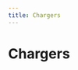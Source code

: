 ```yaml
---
title: Chargers
---
```



# Chargers

<div className="device-grid">
  <DeviceCard
    brand=""
    description="Demowallbox"
    thumbnail="/img/devices/charger/demo-charger.jpg"
    capabilities={["sponsorfree"]}
    requirements={[]}
    href="/docs/devices-next/chargers/demo-charger"
  />
  <DeviceCard
    brand=""
    description="EEBUS kompatibel"
    thumbnail="/img/devices/charger/eebus-compatible.jpg"
    capabilities={["mA", "sponsorfree"]}
    requirements={[]}
    href="/docs/devices-next/chargers/eebus-compatible"
  />
  <DeviceCard
    brand=""
    description="EVSE DIN"
    thumbnail="/img/devices/charger/evse-din.jpg"
    capabilities={["sponsorfree"]}
    requirements={[]}
    href="/docs/devices-next/chargers/evse-din"
  />
  <DeviceCard
    brand=""
    description="EVSE-WiFi"
    thumbnail="/img/devices/charger/evse-wifi.jpg"
    capabilities={["sponsorfree"]}
    requirements={[]}
    href="/docs/devices-next/chargers/evse-wifi"
  />
  <DeviceCard
    brand=""
    description="OCPP 1.6J kompatibel (Smart Charging)"
    thumbnail="/img/devices/charger/ocpp-16j-compatible-smart-charging.jpg"
    capabilities={["mA", "rfid", "1p3p"]}
    requirements={[]}
    href="/docs/devices-next/chargers/ocpp-16j-compatible-smart-charging"
  />
  <DeviceCard
    brand=""
    description="smartWB"
    thumbnail="/img/devices/charger/smartwb.jpg"
    capabilities={["sponsorfree"]}
    requirements={[]}
    href="/docs/devices-next/chargers/smartwb"
  />
  <DeviceCard
    brand=""
    description="Tessie"
    thumbnail="/img/devices/charger/tessie.jpg"
    capabilities={["sponsorfree"]}
    requirements={[]}
    href="/docs/devices-next/chargers/tessie"
  />
  <DeviceCard
    brand="ABB"
    description="Terra AC"
    thumbnail="/img/devices/charger/abb-terra-ac.jpg"
    capabilities={["mA"]}
    requirements={[]}
    href="/docs/devices-next/chargers/abb-terra-ac"
  />
  <DeviceCard
    brand="ABB"
    description="Terra AC"
    thumbnail="/img/devices/charger/abb-terra-ac.jpg"
    capabilities={["mA", "rfid"]}
    requirements={[]}
    href="/docs/devices-next/chargers/abb-terra-ac"
  />
  <DeviceCard
    brand="ABL"
    description="eM4 (SBCx)"
    thumbnail="/img/devices/charger/abl-em4-sbcx.jpg"
    capabilities={["mA"]}
    requirements={[]}
    href="/docs/devices-next/chargers/abl-em4-sbcx"
  />
  <DeviceCard
    brand="ABL"
    description="eMH1"
    thumbnail="/img/devices/charger/abl-emh1.jpg"
    capabilities={["mA"]}
    requirements={[]}
    href="/docs/devices-next/chargers/abl-emh1"
  />
  <DeviceCard
    brand="ABL"
    description="eMH2"
    thumbnail="/img/devices/charger/abl-emh2.jpg"
    capabilities={["mA"]}
    requirements={[]}
    href="/docs/devices-next/chargers/abl-emh2"
  />
  <DeviceCard
    brand="ABL Sursum"
    description="eMH2"
    thumbnail="/img/devices/charger/abl-sursum-emh2.jpg"
    capabilities={["mA", "rfid"]}
    requirements={[]}
    href="/docs/devices-next/chargers/abl-sursum-emh2"
  />
  <DeviceCard
    brand="ABL Sursum"
    description="eMH3"
    thumbnail="/img/devices/charger/abl-sursum-emh3.jpg"
    capabilities={["mA", "rfid"]}
    requirements={[]}
    href="/docs/devices-next/chargers/abl-sursum-emh3"
  />
  <DeviceCard
    brand="ABL Sursum"
    description="eMH4"
    thumbnail="/img/devices/charger/abl-sursum-emh4.jpg"
    capabilities={["mA", "rfid"]}
    requirements={[]}
    href="/docs/devices-next/chargers/abl-sursum-emh4"
  />
  <DeviceCard
    brand="Alfen"
    description="Eve"
    thumbnail="/img/devices/charger/alfen-eve.jpg"
    capabilities={["1p3p", "mA"]}
    requirements={[]}
    href="/docs/devices-next/chargers/alfen-eve"
  />
  <DeviceCard
    brand="Alfen"
    description="Eve"
    thumbnail="/img/devices/charger/alfen-eve.jpg"
    capabilities={["mA", "rfid", "1p3p"]}
    requirements={[]}
    href="/docs/devices-next/chargers/alfen-eve"
  />
  <DeviceCard
    brand="Alphatec"
    description="Ladesäule Twin"
    thumbnail="/img/devices/charger/alphatec-ladesaule-twin.jpg"
    capabilities={[]}
    requirements={[]}
    href="/docs/devices-next/chargers/alphatec-ladesaule-twin"
  />
  <DeviceCard
    brand="Alphatec"
    description="Wallbox Mini, Power"
    thumbnail="/img/devices/charger/alphatec-wallbox-mini-power.jpg"
    capabilities={[]}
    requirements={[]}
    href="/docs/devices-next/chargers/alphatec-wallbox-mini-power"
  />
  <DeviceCard
    brand="Amperfied"
    description="Wallbox connect.business"
    thumbnail="/img/devices/charger/amperfied-wallbox-connectbusiness.jpg"
    capabilities={["mA", "rfid"]}
    requirements={[]}
    href="/docs/devices-next/chargers/amperfied-wallbox-connectbusiness"
  />
  <DeviceCard
    brand="Amperfied"
    description="Wallbox connect.home"
    thumbnail="/img/devices/charger/amperfied-wallbox-connecthome.jpg"
    capabilities={["mA", "rfid"]}
    requirements={[]}
    href="/docs/devices-next/chargers/amperfied-wallbox-connecthome"
  />
  <DeviceCard
    brand="Amperfied"
    description="Wallbox connect.solar"
    thumbnail="/img/devices/charger/amperfied-wallbox-connectsolar.jpg"
    capabilities={["mA", "rfid", "1p3p"]}
    requirements={[]}
    href="/docs/devices-next/chargers/amperfied-wallbox-connectsolar"
  />
  <DeviceCard
    brand="Amperfied"
    description="Wallbox Energy Control"
    thumbnail="/img/devices/charger/amperfied-wallbox-energy-control.jpg"
    capabilities={["mA"]}
    requirements={[]}
    href="/docs/devices-next/chargers/amperfied-wallbox-energy-control"
  />
  <DeviceCard
    brand="Ampure"
    description="Live"
    thumbnail="/img/devices/charger/ampure-live.jpg"
    capabilities={["rfid"]}
    requirements={[]}
    href="/docs/devices-next/chargers/ampure-live"
  />
  <DeviceCard
    brand="Ampure"
    description="NEXT"
    thumbnail="/img/devices/charger/ampure-next.jpg"
    capabilities={["rfid"]}
    requirements={[]}
    href="/docs/devices-next/chargers/ampure-next"
  />
  <DeviceCard
    brand="Ampure"
    description="Unite"
    thumbnail="/img/devices/charger/ampure-unite.jpg"
    capabilities={["rfid", "1p3p"]}
    requirements={[]}
    href="/docs/devices-next/chargers/ampure-unite"
  />
  <DeviceCard
    brand="Audi"
    description="Audi Wallbox pro"
    thumbnail="/img/devices/charger/audi-audi-wallbox-pro.jpg"
    capabilities={["mA", "sponsorfree"]}
    requirements={[]}
    href="/docs/devices-next/chargers/audi-audi-wallbox-pro"
  />
  <DeviceCard
    brand="Audi"
    description="Wallbox plus"
    thumbnail="/img/devices/charger/audi-wallbox-plus.jpg"
    capabilities={["mA", "sponsorfree"]}
    requirements={[]}
    href="/docs/devices-next/chargers/audi-wallbox-plus"
  />
  <DeviceCard
    brand="AUTEL"
    description="AC Compact"
    thumbnail="/img/devices/charger/autel-ac-compact.jpg"
    capabilities={["mA"]}
    requirements={[]}
    href="/docs/devices-next/chargers/autel-ac-compact"
  />
  <DeviceCard
    brand="AUTEL"
    description="AC MaxiCharger"
    thumbnail="/img/devices/charger/autel-ac-maxicharger.jpg"
    capabilities={["mA"]}
    requirements={[]}
    href="/docs/devices-next/chargers/autel-ac-maxicharger"
  />
  <DeviceCard
    brand="Autoaid"
    description="Business Wallbox"
    thumbnail="/img/devices/charger/autoaid-business-wallbox.jpg"
    capabilities={["rfid"]}
    requirements={[]}
    href="/docs/devices-next/chargers/autoaid-business-wallbox"
  />
  <DeviceCard
    brand="Autoaid"
    description="Intelligent Wallbox"
    thumbnail="/img/devices/charger/autoaid-intelligent-wallbox.jpg"
    capabilities={["rfid"]}
    requirements={[]}
    href="/docs/devices-next/chargers/autoaid-intelligent-wallbox"
  />
  <DeviceCard
    brand="AVM"
    description="FritzDECT"
    thumbnail="/img/devices/charger/avm-fritzdect.jpg"
    capabilities={["sponsorfree"]}
    requirements={[]}
    href="/docs/devices-next/chargers/avm-fritzdect"
  />
  <DeviceCard
    brand="Bender"
    description="CC612"
    thumbnail="/img/devices/charger/bender-cc612.jpg"
    capabilities={["rfid"]}
    requirements={[]}
    href="/docs/devices-next/chargers/bender-cc612"
  />
  <DeviceCard
    brand="Bender"
    description="CC613"
    thumbnail="/img/devices/charger/bender-cc613.jpg"
    capabilities={["rfid"]}
    requirements={[]}
    href="/docs/devices-next/chargers/bender-cc613"
  />
  <DeviceCard
    brand="Bender"
    description="ICC1314"
    thumbnail="/img/devices/charger/bender-icc1314.jpg"
    capabilities={["rfid", "mA", "1p3p"]}
    requirements={[]}
    href="/docs/devices-next/chargers/bender-icc1314"
  />
  <DeviceCard
    brand="Bender"
    description="ICC1324"
    thumbnail="/img/devices/charger/bender-icc1324.jpg"
    capabilities={["rfid", "mA", "1p3p"]}
    requirements={[]}
    href="/docs/devices-next/chargers/bender-icc1324"
  />
  <DeviceCard
    brand="BMW"
    description="i Wallbox"
    thumbnail="/img/devices/charger/bmw-i-wallbox.jpg"
    capabilities={["1p3p", "mA", "rfid"]}
    requirements={[]}
    href="/docs/devices-next/chargers/bmw-i-wallbox"
  />
  <DeviceCard
    brand="Bosch"
    description="SG Ready"
    thumbnail="/img/devices/charger/bosch-sg-ready.jpg"
    capabilities={["sponsorfree"]}
    requirements={[]}
    href="/docs/devices-next/chargers/bosch-sg-ready"
  />
  <DeviceCard
    brand="Bösch"
    description="x-change"
    thumbnail="/img/devices/charger/bosch-x-change.jpg"
    capabilities={["sponsorfree"]}
    requirements={[]}
    href="/docs/devices-next/chargers/bosch-x-change"
  />
  <DeviceCard
    brand="Buderus"
    description="SG Ready"
    thumbnail="/img/devices/charger/buderus-sg-ready.jpg"
    capabilities={["sponsorfree"]}
    requirements={[]}
    href="/docs/devices-next/chargers/buderus-sg-ready"
  />
  <DeviceCard
    brand="cFos"
    description="Power Brain"
    thumbnail="/img/devices/charger/cfos-power-brain.jpg"
    capabilities={["mA", "rfid", "1p3p"]}
    requirements={[]}
    href="/docs/devices-next/chargers/cfos-power-brain"
  />
  <DeviceCard
    brand="cFos"
    description="Power Brain Solar"
    thumbnail="/img/devices/charger/cfos-power-brain-solar.jpg"
    capabilities={["mA", "rfid", "1p3p"]}
    requirements={[]}
    href="/docs/devices-next/chargers/cfos-power-brain-solar"
  />
  <DeviceCard
    brand="Charge Amps"
    description="Halo"
    thumbnail="/img/devices/charger/charge-amps-halo.jpg"
    capabilities={["rfid"]}
    requirements={[]}
    href="/docs/devices-next/chargers/charge-amps-halo"
  />
  <DeviceCard
    brand="Compleo"
    description="eBox"
    thumbnail="/img/devices/charger/compleo-ebox.jpg"
    capabilities={["mA"]}
    requirements={[]}
    href="/docs/devices-next/chargers/compleo-ebox"
  />
  <DeviceCard
    brand="CUBOS"
    description="C11E, C22E"
    thumbnail="/img/devices/charger/cubos-c11e-c22e.jpg"
    capabilities={["rfid"]}
    requirements={[]}
    href="/docs/devices-next/chargers/cubos-c11e-c22e"
  />
  <DeviceCard
    brand="Cupra"
    description="Charger Connect"
    thumbnail="/img/devices/charger/cupra-charger-connect.jpg"
    capabilities={["mA", "sponsorfree"]}
    requirements={[]}
    href="/docs/devices-next/chargers/cupra-charger-connect"
  />
  <DeviceCard
    brand="Cupra"
    description="Charger Connect 2"
    thumbnail="/img/devices/charger/cupra-charger-connect-2.jpg"
    capabilities={["iso151182", "mA", "sponsorfree"]}
    requirements={[]}
    href="/docs/devices-next/chargers/cupra-charger-connect-2"
  />
  <DeviceCard
    brand="Cupra"
    description="Charger Pro"
    thumbnail="/img/devices/charger/cupra-charger-pro.jpg"
    capabilities={["mA", "sponsorfree"]}
    requirements={[]}
    href="/docs/devices-next/chargers/cupra-charger-pro"
  />
  <DeviceCard
    brand="Cupra"
    description="Charger Pro 2"
    thumbnail="/img/devices/charger/cupra-charger-pro-2.jpg"
    capabilities={["iso151182", "mA", "sponsorfree"]}
    requirements={[]}
    href="/docs/devices-next/chargers/cupra-charger-pro-2"
  />
  <DeviceCard
    brand="Cupra"
    description="Charger Pro Eichrecht 2"
    thumbnail="/img/devices/charger/cupra-charger-pro-eichrecht-2.jpg"
    capabilities={["iso151182", "mA", "sponsorfree"]}
    requirements={[]}
    href="/docs/devices-next/chargers/cupra-charger-pro-eichrecht-2"
  />
  <DeviceCard
    brand="Dadapower"
    description="Premium Wallbox"
    thumbnail="/img/devices/charger/dadapower-premium-wallbox.jpg"
    capabilities={["1p3p", "mA", "rfid"]}
    requirements={[]}
    href="/docs/devices-next/chargers/dadapower-premium-wallbox"
  />
  <DeviceCard
    brand="DaheimLaden"
    description="Wallbox"
    thumbnail="/img/devices/charger/daheimladen-wallbox.jpg"
    capabilities={["sponsorfree"]}
    requirements={[]}
    href="/docs/devices-next/chargers/daheimladen-wallbox"
  />
  <DeviceCard
    brand="Daikin"
    description="HomeHub (SG Ready)"
    thumbnail="/img/devices/charger/daikin-homehub-sg-ready.jpg"
    capabilities={["sponsorfree"]}
    requirements={[]}
    href="/docs/devices-next/chargers/daikin-homehub-sg-ready"
  />
  <DeviceCard
    brand="Delta"
    description="AC Max Basic"
    thumbnail="/img/devices/charger/delta-ac-max-basic.jpg"
    capabilities={["mA", "rfid"]}
    requirements={[]}
    href="/docs/devices-next/chargers/delta-ac-max-basic"
  />
  <DeviceCard
    brand="Delta"
    description="AC MAX Smart"
    thumbnail="/img/devices/charger/delta-ac-max-smart.jpg"
    capabilities={["mA", "rfid"]}
    requirements={[]}
    href="/docs/devices-next/chargers/delta-ac-max-smart"
  />
  <DeviceCard
    brand="Delta"
    description="SLIM Charger"
    thumbnail="/img/devices/charger/delta-slim-charger.jpg"
    capabilities={["mA", "rfid"]}
    requirements={[]}
    href="/docs/devices-next/chargers/delta-slim-charger"
  />
  <DeviceCard
    brand="Delta"
    description="Ultra Fast Charger"
    thumbnail="/img/devices/charger/delta-ultra-fast-charger.jpg"
    capabilities={["mA", "rfid"]}
    requirements={[]}
    href="/docs/devices-next/chargers/delta-ultra-fast-charger"
  />
  <DeviceCard
    brand="E.ON Drive"
    description="eBox"
    thumbnail="/img/devices/charger/eon-drive-ebox.jpg"
    capabilities={["mA"]}
    requirements={[]}
    href="/docs/devices-next/chargers/eon-drive-ebox"
  />
  <DeviceCard
    brand="E.ON Drive"
    description="vBox"
    thumbnail="/img/devices/charger/eon-drive-vbox.jpg"
    capabilities={["rfid", "1p3p"]}
    requirements={[]}
    href="/docs/devices-next/chargers/eon-drive-vbox"
  />
  <DeviceCard
    brand="E3/DC"
    description="Easy Connect"
    thumbnail="/img/devices/charger/e3dc-easy-connect.jpg"
    capabilities={["mA", "rfid"]}
    requirements={[]}
    href="/docs/devices-next/chargers/e3dc-easy-connect"
  />
  <DeviceCard
    brand="Easee"
    description="Charge"
    thumbnail="/img/devices/charger/easee-charge.jpg"
    capabilities={["1p3p", "rfid"]}
    requirements={[]}
    href="/docs/devices-next/chargers/easee-charge"
  />
  <DeviceCard
    brand="Easee"
    description="Charge Core"
    thumbnail="/img/devices/charger/easee-charge-core.jpg"
    capabilities={["1p3p", "rfid"]}
    requirements={[]}
    href="/docs/devices-next/chargers/easee-charge-core"
  />
  <DeviceCard
    brand="Easee"
    description="Charge Lite"
    thumbnail="/img/devices/charger/easee-charge-lite.jpg"
    capabilities={["1p3p", "rfid"]}
    requirements={[]}
    href="/docs/devices-next/chargers/easee-charge-lite"
  />
  <DeviceCard
    brand="Easee"
    description="Home"
    thumbnail="/img/devices/charger/easee-home.jpg"
    capabilities={["1p3p", "rfid"]}
    requirements={[]}
    href="/docs/devices-next/chargers/easee-home"
  />
  <DeviceCard
    brand="Ebee"
    description="Wallbox"
    thumbnail="/img/devices/charger/ebee-wallbox.jpg"
    capabilities={["rfid"]}
    requirements={[]}
    href="/docs/devices-next/chargers/ebee-wallbox"
  />
  <DeviceCard
    brand="echarge"
    description="cPH1"
    thumbnail="/img/devices/charger/echarge-cph1.jpg"
    capabilities={[]}
    requirements={[]}
    href="/docs/devices-next/chargers/echarge-cph1"
  />
  <DeviceCard
    brand="echarge"
    description="cPH2, cPμ2"
    thumbnail="/img/devices/charger/echarge-cph2-cpm2.jpg"
    capabilities={[]}
    requirements={[]}
    href="/docs/devices-next/chargers/echarge-cph2-cpm2"
  />
  <DeviceCard
    brand="EcoHarmony"
    description="EVSE EPC 2.0 Plus"
    thumbnail="/img/devices/charger/ecoharmony-evse-epc-20-plus.jpg"
    capabilities={["sponsorfree"]}
    requirements={[]}
    href="/docs/devices-next/chargers/ecoharmony-evse-epc-20-plus"
  />
  <DeviceCard
    brand="Edgetech"
    description="Smart EVSE"
    thumbnail="/img/devices/charger/edgetech-smart-evse.jpg"
    capabilities={["1p3p", "sponsorfree"]}
    requirements={[]}
    href="/docs/devices-next/chargers/edgetech-smart-evse"
  />
  <DeviceCard
    brand="Elecq"
    description="Biz"
    thumbnail="/img/devices/charger/elecq-biz.jpg"
    capabilities={[]}
    requirements={[]}
    href="/docs/devices-next/chargers/elecq-biz"
  />
  <DeviceCard
    brand="Elecq"
    description="Home"
    thumbnail="/img/devices/charger/elecq-home.jpg"
    capabilities={[]}
    requirements={[]}
    href="/docs/devices-next/chargers/elecq-home"
  />
  <DeviceCard
    brand="Elecq"
    description="Station"
    thumbnail="/img/devices/charger/elecq-station.jpg"
    capabilities={[]}
    requirements={[]}
    href="/docs/devices-next/chargers/elecq-station"
  />
  <DeviceCard
    brand="eledio"
    description="go"
    thumbnail="/img/devices/charger/eledio-go.jpg"
    capabilities={["1p3p"]}
    requirements={[]}
    href="/docs/devices-next/chargers/eledio-go"
  />
  <DeviceCard
    brand="Elli"
    description="Charger Connect"
    thumbnail="/img/devices/charger/elli-charger-connect.jpg"
    capabilities={["mA", "sponsorfree"]}
    requirements={[]}
    href="/docs/devices-next/chargers/elli-charger-connect"
  />
  <DeviceCard
    brand="Elli"
    description="Charger Connect 2"
    thumbnail="/img/devices/charger/elli-charger-connect-2.jpg"
    capabilities={["iso151182", "mA", "sponsorfree"]}
    requirements={[]}
    href="/docs/devices-next/chargers/elli-charger-connect-2"
  />
  <DeviceCard
    brand="Elli"
    description="Charger Pro"
    thumbnail="/img/devices/charger/elli-charger-pro.jpg"
    capabilities={["mA", "sponsorfree"]}
    requirements={[]}
    href="/docs/devices-next/chargers/elli-charger-pro"
  />
  <DeviceCard
    brand="Elli"
    description="Charger Pro 2"
    thumbnail="/img/devices/charger/elli-charger-pro-2.jpg"
    capabilities={["iso151182", "mA", "sponsorfree"]}
    requirements={[]}
    href="/docs/devices-next/chargers/elli-charger-pro-2"
  />
  <DeviceCard
    brand="Elli"
    description="Charger Pro Eichrecht 2"
    thumbnail="/img/devices/charger/elli-charger-pro-eichrecht-2.jpg"
    capabilities={["iso151182", "mA", "sponsorfree"]}
    requirements={[]}
    href="/docs/devices-next/chargers/elli-charger-pro-eichrecht-2"
  />
  <DeviceCard
    brand="EM2GO"
    description="Home"
    thumbnail="/img/devices/charger/em2go-home.jpg"
    capabilities={["1p3p", "mA", "sponsorfree"]}
    requirements={[]}
    href="/docs/devices-next/chargers/em2go-home"
  />
  <DeviceCard
    brand="EM2GO"
    description="Pro Power, OCPP/ONC"
    thumbnail="/img/devices/charger/em2go-pro-power-ocpponc.jpg"
    capabilities={["mA", "sponsorfree"]}
    requirements={[]}
    href="/docs/devices-next/chargers/em2go-pro-power-ocpponc"
  />
  <DeviceCard
    brand="EN+"
    description="AC EV Charger"
    thumbnail="/img/devices/charger/en-ac-ev-charger.jpg"
    capabilities={["rfid"]}
    requirements={[]}
    href="/docs/devices-next/chargers/en-ac-ev-charger"
  />
  <DeviceCard
    brand="enercab"
    description="smart"
    thumbnail="/img/devices/charger/enercab-smart.jpg"
    capabilities={["1p3p"]}
    requirements={[]}
    href="/docs/devices-next/chargers/enercab-smart"
  />
  <DeviceCard
    brand="Ensto"
    description="Chago Wallbox"
    thumbnail="/img/devices/charger/ensto-chago-wallbox.jpg"
    capabilities={["rfid"]}
    requirements={[]}
    href="/docs/devices-next/chargers/ensto-chago-wallbox"
  />
  <DeviceCard
    brand="EntraTek"
    description="Power Dot Fix"
    thumbnail="/img/devices/charger/entratek-power-dot-fix.jpg"
    capabilities={["rfid"]}
    requirements={[]}
    href="/docs/devices-next/chargers/entratek-power-dot-fix"
  />
  <DeviceCard
    brand="EntraTek"
    description="Power Dot Pro 2"
    thumbnail="/img/devices/charger/entratek-power-dot-pro-2.jpg"
    capabilities={["rfid"]}
    requirements={[]}
    href="/docs/devices-next/chargers/entratek-power-dot-pro-2"
  />
  <DeviceCard
    brand="ESL"
    description="Walli LIGHT"
    thumbnail="/img/devices/charger/esl-walli-light.jpg"
    capabilities={["mA", "rfid"]}
    requirements={[]}
    href="/docs/devices-next/chargers/esl-walli-light"
  />
  <DeviceCard
    brand="eSystems"
    description="ghostONE"
    thumbnail="/img/devices/charger/esystems-ghostone.jpg"
    capabilities={["iso151182", "mA", "sponsorfree"]}
    requirements={[]}
    href="/docs/devices-next/chargers/esystems-ghostone"
  />
  <DeviceCard
    brand="Etrel"
    description="INCH"
    thumbnail="/img/devices/charger/etrel-inch.jpg"
    capabilities={["mA"]}
    requirements={[]}
    href="/docs/devices-next/chargers/etrel-inch"
  />
  <DeviceCard
    brand="Etrel"
    description="INCH Duo"
    thumbnail="/img/devices/charger/etrel-inch-duo.jpg"
    capabilities={["mA"]}
    requirements={[]}
    href="/docs/devices-next/chargers/etrel-inch-duo"
  />
  <DeviceCard
    brand="EVBox"
    description="Elvi"
    thumbnail="/img/devices/charger/evbox-elvi.jpg"
    capabilities={[]}
    requirements={[]}
    href="/docs/devices-next/chargers/evbox-elvi"
  />
  <DeviceCard
    brand="EVBox"
    description="Livo"
    thumbnail="/img/devices/charger/evbox-livo.jpg"
    capabilities={["sponsorfree"]}
    requirements={[]}
    href="/docs/devices-next/chargers/evbox-livo"
  />
  <DeviceCard
    brand="Free2Move"
    description="eProWallbox"
    thumbnail="/img/devices/charger/free2move-eprowallbox.jpg"
    capabilities={["mA"]}
    requirements={[]}
    href="/docs/devices-next/chargers/free2move-eprowallbox"
  />
  <DeviceCard
    brand="Free2move eSolutions"
    description="eProWallbox"
    thumbnail="/img/devices/charger/free2move-esolutions-eprowallbox.jpg"
    capabilities={["rfid"]}
    requirements={[]}
    href="/docs/devices-next/chargers/free2move-esolutions-eprowallbox"
  />
  <DeviceCard
    brand="Fronius"
    description="Wattpilot"
    thumbnail="/img/devices/charger/fronius-wattpilot.jpg"
    capabilities={["rfid", "1p3p"]}
    requirements={[]}
    href="/docs/devices-next/chargers/fronius-wattpilot"
  />
  <DeviceCard
    brand="Garo"
    description="GLB, GLB+, LS4, LS4 compact"
    thumbnail="/img/devices/charger/garo-glb-glb-ls4-ls4-compact.jpg"
    capabilities={["rfid"]}
    requirements={[]}
    href="/docs/devices-next/chargers/garo-glb-glb-ls4-ls4-compact"
  />
  <DeviceCard
    brand="go-e"
    description="Charger Gemini"
    thumbnail="/img/devices/charger/go-e-charger-gemini.jpg"
    capabilities={["1p3p", "rfid"]}
    requirements={[]}
    href="/docs/devices-next/chargers/go-e-charger-gemini"
  />
  <DeviceCard
    brand="go-e"
    description="Charger Gemini"
    thumbnail="/img/devices/charger/go-e-charger-gemini.jpg"
    capabilities={["rfid", "1p3p"]}
    requirements={[]}
    href="/docs/devices-next/chargers/go-e-charger-gemini"
  />
  <DeviceCard
    brand="go-e"
    description="Charger HOME+"
    thumbnail="/img/devices/charger/go-e-charger-home.jpg"
    capabilities={["1p3p", "rfid"]}
    requirements={[]}
    href="/docs/devices-next/chargers/go-e-charger-home"
  />
  <DeviceCard
    brand="go-e"
    description="Charger HOMEfix"
    thumbnail="/img/devices/charger/go-e-charger-homefix.jpg"
    capabilities={["rfid"]}
    requirements={[]}
    href="/docs/devices-next/chargers/go-e-charger-homefix"
  />
  <DeviceCard
    brand="go-e"
    description="Charger PRO"
    thumbnail="/img/devices/charger/go-e-charger-pro.jpg"
    capabilities={["rfid"]}
    requirements={[]}
    href="/docs/devices-next/chargers/go-e-charger-pro"
  />
  <DeviceCard
    brand="go-e"
    description="Charger PRO"
    thumbnail="/img/devices/charger/go-e-charger-pro.jpg"
    capabilities={["rfid", "1p3p"]}
    requirements={[]}
    href="/docs/devices-next/chargers/go-e-charger-pro"
  />
  <DeviceCard
    brand="go-e"
    description="Charger V3"
    thumbnail="/img/devices/charger/go-e-charger-v3.jpg"
    capabilities={["1p3p", "rfid"]}
    requirements={[]}
    href="/docs/devices-next/chargers/go-e-charger-v3"
  />
  <DeviceCard
    brand="go-e"
    description="Charger V3"
    thumbnail="/img/devices/charger/go-e-charger-v3.jpg"
    capabilities={["rfid", "1p3p"]}
    requirements={[]}
    href="/docs/devices-next/chargers/go-e-charger-v3"
  />
  <DeviceCard
    brand="HardyBarth"
    description="cPH1"
    thumbnail="/img/devices/charger/hardybarth-cph1.jpg"
    capabilities={[]}
    requirements={[]}
    href="/docs/devices-next/chargers/hardybarth-cph1"
  />
  <DeviceCard
    brand="HardyBarth"
    description="cPH2, cPμ2"
    thumbnail="/img/devices/charger/hardybarth-cph2-cpm2.jpg"
    capabilities={[]}
    requirements={[]}
    href="/docs/devices-next/chargers/hardybarth-cph2-cpm2"
  />
  <DeviceCard
    brand="Heidelberg"
    description="Energy Control"
    thumbnail="/img/devices/charger/heidelberg-energy-control.jpg"
    capabilities={["mA"]}
    requirements={[]}
    href="/docs/devices-next/chargers/heidelberg-energy-control"
  />
  <DeviceCard
    brand="Hesotec"
    description="eSat, eBox"
    thumbnail="/img/devices/charger/hesotec-esat-ebox.jpg"
    capabilities={[]}
    requirements={[]}
    href="/docs/devices-next/chargers/hesotec-esat-ebox"
  />
  <DeviceCard
    brand="Home Assistant"
    description="Schalter"
    thumbnail="/img/devices/charger/home-assistant-switch.jpg"
    capabilities={["sponsorfree"]}
    requirements={[]}
    href="/docs/devices-next/chargers/home-assistant-switch"
  />
  <DeviceCard
    brand="Homecharge"
    description="Homecharger"
    thumbnail="/img/devices/charger/homecharge-homecharger.jpg"
    capabilities={[]}
    requirements={[]}
    href="/docs/devices-next/chargers/homecharge-homecharger"
  />
  <DeviceCard
    brand="Homematic IP"
    description=""
    thumbnail="/img/devices/charger/homematic-ip.jpg"
    capabilities={["sponsorfree"]}
    requirements={[]}
    href="/docs/devices-next/chargers/homematic-ip"
  />
  <DeviceCard
    brand="HomeWizard"
    description=""
    thumbnail="/img/devices/charger/homewizard.jpg"
    capabilities={["sponsorfree"]}
    requirements={[]}
    href="/docs/devices-next/chargers/homewizard"
  />
  <DeviceCard
    brand="Huawei"
    description="SCharger-7KS-S0 / 22KT-S0"
    thumbnail="/img/devices/charger/huawei-scharger-7ks-s0-22kt-s0.jpg"
    capabilities={[]}
    requirements={[]}
    href="/docs/devices-next/chargers/huawei-scharger-7ks-s0-22kt-s0"
  />
  <DeviceCard
    brand="IDM"
    description=""
    thumbnail="/img/devices/charger/idm.jpg"
    capabilities={["sponsorfree"]}
    requirements={[]}
    href="/docs/devices-next/chargers/idm"
  />
  <DeviceCard
    brand="Innogy"
    description="eBox"
    thumbnail="/img/devices/charger/innogy-ebox.jpg"
    capabilities={["mA"]}
    requirements={[]}
    href="/docs/devices-next/chargers/innogy-ebox"
  />
  <DeviceCard
    brand="INRO"
    description="Pantabox"
    thumbnail="/img/devices/charger/inro-pantabox.jpg"
    capabilities={["sponsorfree"]}
    requirements={[]}
    href="/docs/devices-next/chargers/inro-pantabox"
  />
  <DeviceCard
    brand="Juice"
    description="Charger Me"
    thumbnail="/img/devices/charger/juice-charger-me.jpg"
    capabilities={["rfid"]}
    requirements={[]}
    href="/docs/devices-next/chargers/juice-charger-me"
  />
  <DeviceCard
    brand="Junkers"
    description="SG Ready"
    thumbnail="/img/devices/charger/junkers-sg-ready.jpg"
    capabilities={["sponsorfree"]}
    requirements={[]}
    href="/docs/devices-next/chargers/junkers-sg-ready"
  />
  <DeviceCard
    brand="Kathrein"
    description="KWB-AC20, KWB-AC40, KWB-AC60, KWB-AC40E, KWB-AC60E"
    thumbnail="/img/devices/charger/kathrein-kwb-ac20-kwb-ac40-kwb-ac60-kwb-ac40e-kwb-ac60e.jpg"
    capabilities={["1p3p", "mA"]}
    requirements={[]}
    href="/docs/devices-next/chargers/kathrein-kwb-ac20-kwb-ac40-kwb-ac60-kwb-ac40e-kwb-ac60e"
  />
  <DeviceCard
    brand="KEBA"
    description="KeContact P20, P30, C/X Series"
    thumbnail="/img/devices/charger/keba-kecontact-p20-p30-cx-series.jpg"
    capabilities={["1p3p", "mA", "rfid"]}
    requirements={[]}
    href="/docs/devices-next/chargers/keba-kecontact-p20-p30-cx-series"
  />
  <DeviceCard
    brand="KEBA"
    description="KeContact P40, P40 Pro"
    thumbnail="/img/devices/charger/keba-kecontact-p40-p40-pro.jpg"
    capabilities={["1p3p", "mA", "rfid"]}
    requirements={[]}
    href="/docs/devices-next/chargers/keba-kecontact-p40-p40-pro"
  />
  <DeviceCard
    brand="Kermi"
    description="x-center pro"
    thumbnail="/img/devices/charger/kermi-x-center-pro.jpg"
    capabilities={["sponsorfree"]}
    requirements={[]}
    href="/docs/devices-next/chargers/kermi-x-center-pro"
  />
  <DeviceCard
    brand="Kontron Solar"
    description="Charger"
    thumbnail="/img/devices/charger/kontron-solar-charger.jpg"
    capabilities={["iso151182", "mA", "sponsorfree"]}
    requirements={[]}
    href="/docs/devices-next/chargers/kontron-solar-charger"
  />
  <DeviceCard
    brand="Kostal"
    description="Enector"
    thumbnail="/img/devices/charger/kostal-enector.jpg"
    capabilities={["1p3p", "mA"]}
    requirements={[]}
    href="/docs/devices-next/chargers/kostal-enector"
  />
  <DeviceCard
    brand="KSE"
    description="wBX16"
    thumbnail="/img/devices/charger/kse-wbx16.jpg"
    capabilities={["rfid", "1p3p"]}
    requirements={[]}
    href="/docs/devices-next/chargers/kse-wbx16"
  />
  <DeviceCard
    brand="LadeFoxx"
    description="EvLoad, Mikro 2.0"
    thumbnail="/img/devices/charger/ladefoxx-evload-mikro-20.jpg"
    capabilities={["sponsorfree"]}
    requirements={[]}
    href="/docs/devices-next/chargers/ladefoxx-evload-mikro-20"
  />
  <DeviceCard
    brand="Lambda"
    description="EU-L Serie"
    thumbnail="/img/devices/charger/lambda-eu-l-series.jpg"
    capabilities={["sponsorfree"]}
    requirements={[]}
    href="/docs/devices-next/chargers/lambda-eu-l-series"
  />
  <DeviceCard
    brand="LRT"
    description="HOME Essential+"
    thumbnail="/img/devices/charger/lrt-home-essential.jpg"
    capabilities={[]}
    requirements={[]}
    href="/docs/devices-next/chargers/lrt-home-essential"
  />
  <DeviceCard
    brand="Mennekes"
    description="AMEDIO Professional"
    thumbnail="/img/devices/charger/mennekes-amedio-professional.jpg"
    capabilities={["rfid"]}
    requirements={[]}
    href="/docs/devices-next/chargers/mennekes-amedio-professional"
  />
  <DeviceCard
    brand="Mennekes"
    description="AMTRON 4Business 700"
    thumbnail="/img/devices/charger/mennekes-amtron-4business-700.jpg"
    capabilities={["rfid", "mA", "1p3p"]}
    requirements={[]}
    href="/docs/devices-next/chargers/mennekes-amtron-4business-700"
  />
  <DeviceCard
    brand="Mennekes"
    description="AMTRON 4You 300"
    thumbnail="/img/devices/charger/mennekes-amtron-4you-300.jpg"
    capabilities={["1p3p", "mA"]}
    requirements={[]}
    href="/docs/devices-next/chargers/mennekes-amtron-4you-300"
  />
  <DeviceCard
    brand="Mennekes"
    description="AMTRON 4You 500"
    thumbnail="/img/devices/charger/mennekes-amtron-4you-500.jpg"
    capabilities={["rfid", "mA", "1p3p"]}
    requirements={[]}
    href="/docs/devices-next/chargers/mennekes-amtron-4you-500"
  />
  <DeviceCard
    brand="Mennekes"
    description="AMTRON ChargeControl"
    thumbnail="/img/devices/charger/mennekes-amtron-chargecontrol.jpg"
    capabilities={["rfid"]}
    requirements={[]}
    href="/docs/devices-next/chargers/mennekes-amtron-chargecontrol"
  />
  <DeviceCard
    brand="Mennekes"
    description="AMTRON Compact 2.0s"
    thumbnail="/img/devices/charger/mennekes-amtron-compact-20s.jpg"
    capabilities={["1p3p", "mA"]}
    requirements={[]}
    href="/docs/devices-next/chargers/mennekes-amtron-compact-20s"
  />
  <DeviceCard
    brand="Mennekes"
    description="AMTRON Premium"
    thumbnail="/img/devices/charger/mennekes-amtron-premium.jpg"
    capabilities={[]}
    requirements={[]}
    href="/docs/devices-next/chargers/mennekes-amtron-premium"
  />
  <DeviceCard
    brand="Mennekes"
    description="AMTRON Professional"
    thumbnail="/img/devices/charger/mennekes-amtron-professional.jpg"
    capabilities={["rfid"]}
    requirements={[]}
    href="/docs/devices-next/chargers/mennekes-amtron-professional"
  />
  <DeviceCard
    brand="Mennekes"
    description="AMTRON Xtra"
    thumbnail="/img/devices/charger/mennekes-amtron-xtra.jpg"
    capabilities={[]}
    requirements={[]}
    href="/docs/devices-next/chargers/mennekes-amtron-xtra"
  />
  <DeviceCard
    brand="Mennekes"
    description="eMobility Gateway (ACU)"
    thumbnail="/img/devices/charger/mennekes-emobility-gateway-acu.jpg"
    capabilities={["rfid"]}
    requirements={[]}
    href="/docs/devices-next/chargers/mennekes-emobility-gateway-acu"
  />
  <DeviceCard
    brand="Mennekes"
    description="Smart (ACU)"
    thumbnail="/img/devices/charger/mennekes-smart-acu.jpg"
    capabilities={["rfid"]}
    requirements={[]}
    href="/docs/devices-next/chargers/mennekes-smart-acu"
  />
  <DeviceCard
    brand="Mennekes"
    description="Smart T (ACU)"
    thumbnail="/img/devices/charger/mennekes-smart-t-acu.jpg"
    capabilities={["rfid"]}
    requirements={[]}
    href="/docs/devices-next/chargers/mennekes-smart-t-acu"
  />
  <DeviceCard
    brand="my-PV"
    description="AC ELWA 2"
    thumbnail="/img/devices/charger/my-pv-ac-elwa-2.jpg"
    capabilities={[]}
    requirements={[]}
    href="/docs/devices-next/chargers/my-pv-ac-elwa-2"
  />
  <DeviceCard
    brand="my-PV"
    description="AC THOR, AC THOR 9s"
    thumbnail="/img/devices/charger/my-pv-ac-thor-ac-thor-9s.jpg"
    capabilities={[]}
    requirements={[]}
    href="/docs/devices-next/chargers/my-pv-ac-thor-ac-thor-9s"
  />
  <DeviceCard
    brand="myStrom"
    description="Switch"
    thumbnail="/img/devices/charger/mystrom-switch.jpg"
    capabilities={["sponsorfree"]}
    requirements={[]}
    href="/docs/devices-next/chargers/mystrom-switch"
  />
  <DeviceCard
    brand="NRGKick"
    description="Connect"
    thumbnail="/img/devices/charger/nrgkick-connect.jpg"
    capabilities={["sponsorfree"]}
    requirements={[]}
    href="/docs/devices-next/chargers/nrgkick-connect"
  />
  <DeviceCard
    brand="NRGKick"
    description="Gen2"
    thumbnail="/img/devices/charger/nrgkick-gen2.jpg"
    capabilities={["1p3p", "mA"]}
    requirements={[]}
    href="/docs/devices-next/chargers/nrgkick-gen2"
  />
  <DeviceCard
    brand="OBO Bettermann"
    description="Ion"
    thumbnail="/img/devices/charger/obo-bettermann-ion.jpg"
    capabilities={["sponsorfree"]}
    requirements={[]}
    href="/docs/devices-next/chargers/obo-bettermann-ion"
  />
  <DeviceCard
    brand="OpenEVSE"
    description=""
    thumbnail="/img/devices/charger/openevse.jpg"
    capabilities={["sponsorfree"]}
    requirements={[]}
    href="/docs/devices-next/chargers/openevse"
  />
  <DeviceCard
    brand="openWB"
    description="Pro"
    thumbnail="/img/devices/charger/openwb-pro.jpg"
    capabilities={["1p3p", "mA", "iso151182", "sponsorfree"]}
    requirements={[]}
    href="/docs/devices-next/chargers/openwb-pro"
  />
  <DeviceCard
    brand="openWB"
    description="series2"
    thumbnail="/img/devices/charger/openwb-series2.jpg"
    capabilities={["sponsorfree"]}
    requirements={[]}
    href="/docs/devices-next/chargers/openwb-series2"
  />
  <DeviceCard
    brand="openWB"
    description="Software 2.x"
    thumbnail="/img/devices/charger/openwb-software-2x.jpg"
    capabilities={["1p3p", "mA", "rfid", "sponsorfree"]}
    requirements={[]}
    href="/docs/devices-next/chargers/openwb-software-2x"
  />
  <DeviceCard
    brand="Optec"
    description="Mobility One"
    thumbnail="/img/devices/charger/optec-mobility-one.jpg"
    capabilities={["rfid"]}
    requirements={[]}
    href="/docs/devices-next/chargers/optec-mobility-one"
  />
  <DeviceCard
    brand="Orbis"
    description="Viaris"
    thumbnail="/img/devices/charger/orbis-viaris.jpg"
    capabilities={[]}
    requirements={[]}
    href="/docs/devices-next/chargers/orbis-viaris"
  />
  <DeviceCard
    brand="PC Electric"
    description="Garo"
    thumbnail="/img/devices/charger/pc-electric-garo.jpg"
    capabilities={[]}
    requirements={[]}
    href="/docs/devices-next/chargers/pc-electric-garo"
  />
  <DeviceCard
    brand="Peblar"
    description="Home, Home Plus, Business"
    thumbnail="/img/devices/charger/peblar-home-home-plus-business.jpg"
    capabilities={["1p3p", "mA"]}
    requirements={[]}
    href="/docs/devices-next/chargers/peblar-home-home-plus-business"
  />
  <DeviceCard
    brand="Phoenix Contact"
    description="CHARX"
    thumbnail="/img/devices/charger/phoenix-contact-charx.jpg"
    capabilities={["sponsorfree"]}
    requirements={[]}
    href="/docs/devices-next/chargers/phoenix-contact-charx"
  />
  <DeviceCard
    brand="Phoenix Contact"
    description="EM-CP-PP-ETH"
    thumbnail="/img/devices/charger/phoenix-contact-em-cp-pp-eth.jpg"
    capabilities={["sponsorfree"]}
    requirements={[]}
    href="/docs/devices-next/chargers/phoenix-contact-em-cp-pp-eth"
  />
  <DeviceCard
    brand="Phoenix Contact"
    description="EV-CC-AC1-M3-CBC-RCM-ETH"
    thumbnail="/img/devices/charger/phoenix-contact-ev-cc-ac1-m3-cbc-rcm-eth.jpg"
    capabilities={["mA", "rfid"]}
    requirements={[]}
    href="/docs/devices-next/chargers/phoenix-contact-ev-cc-ac1-m3-cbc-rcm-eth"
  />
  <DeviceCard
    brand="Phoenix Contact"
    description="EV-CC-AC1-M3-CBC-RCM-ETH-3G"
    thumbnail="/img/devices/charger/phoenix-contact-ev-cc-ac1-m3-cbc-rcm-eth-3g.jpg"
    capabilities={["mA", "rfid"]}
    requirements={[]}
    href="/docs/devices-next/chargers/phoenix-contact-ev-cc-ac1-m3-cbc-rcm-eth-3g"
  />
  <DeviceCard
    brand="Phoenix Contact"
    description="EV-CC-AC1-M3-RCM-ETH-3G-XP"
    thumbnail="/img/devices/charger/phoenix-contact-ev-cc-ac1-m3-rcm-eth-3g-xp.jpg"
    capabilities={["mA", "rfid"]}
    requirements={[]}
    href="/docs/devices-next/chargers/phoenix-contact-ev-cc-ac1-m3-rcm-eth-3g-xp"
  />
  <DeviceCard
    brand="Phoenix Contact"
    description="EV-CC-AC1-M3-RCM-ETH-XP"
    thumbnail="/img/devices/charger/phoenix-contact-ev-cc-ac1-m3-rcm-eth-xp.jpg"
    capabilities={["mA", "rfid"]}
    requirements={[]}
    href="/docs/devices-next/chargers/phoenix-contact-ev-cc-ac1-m3-rcm-eth-xp"
  />
  <DeviceCard
    brand="Phoenix Contact"
    description="EV-SER"
    thumbnail="/img/devices/charger/phoenix-contact-ev-ser.jpg"
    capabilities={["sponsorfree"]}
    requirements={[]}
    href="/docs/devices-next/chargers/phoenix-contact-ev-ser"
  />
  <DeviceCard
    brand="Plugchoice"
    description=""
    thumbnail="/img/devices/charger/plugchoice.jpg"
    capabilities={[]}
    requirements={[]}
    href="/docs/devices-next/chargers/plugchoice"
  />
  <DeviceCard
    brand="Porsche"
    description="Mobile Charger Connect"
    thumbnail="/img/devices/charger/porsche-mobile-charger-connect.jpg"
    capabilities={["iso151182", "mA", "sponsorfree"]}
    requirements={[]}
    href="/docs/devices-next/chargers/porsche-mobile-charger-connect"
  />
  <DeviceCard
    brand="Porsche"
    description="Mobile Charger Plus"
    thumbnail="/img/devices/charger/porsche-mobile-charger-plus.jpg"
    capabilities={["sponsorfree"]}
    requirements={[]}
    href="/docs/devices-next/chargers/porsche-mobile-charger-plus"
  />
  <DeviceCard
    brand="Porsche"
    description="Wallbox"
    thumbnail="/img/devices/charger/porsche-wallbox.jpg"
    capabilities={["iso151182", "mA", "sponsorfree"]}
    requirements={[]}
    href="/docs/devices-next/chargers/porsche-wallbox"
  />
  <DeviceCard
    brand="Pracht"
    description="Alpha XT"
    thumbnail="/img/devices/charger/pracht-alpha-xt.jpg"
    capabilities={[]}
    requirements={[]}
    href="/docs/devices-next/chargers/pracht-alpha-xt"
  />
  <DeviceCard
    brand="Pracht"
    description="Mono XT"
    thumbnail="/img/devices/charger/pracht-mono-xt.jpg"
    capabilities={[]}
    requirements={[]}
    href="/docs/devices-next/chargers/pracht-mono-xt"
  />
  <DeviceCard
    brand="Pracht"
    description="PNI"
    thumbnail="/img/devices/charger/pracht-pni.jpg"
    capabilities={[]}
    requirements={[]}
    href="/docs/devices-next/chargers/pracht-pni"
  />
  <DeviceCard
    brand="Pracht"
    description="XT+"
    thumbnail="/img/devices/charger/pracht-xt.jpg"
    capabilities={[]}
    requirements={[]}
    href="/docs/devices-next/chargers/pracht-xt"
  />
  <DeviceCard
    brand="Pulsares"
    description="SimpleBox"
    thumbnail="/img/devices/charger/pulsares-simplebox.jpg"
    capabilities={["sponsorfree"]}
    requirements={[]}
    href="/docs/devices-next/chargers/pulsares-simplebox"
  />
  <DeviceCard
    brand="Pulsatrix"
    description=""
    thumbnail="/img/devices/charger/pulsatrix.jpg"
    capabilities={[]}
    requirements={[]}
    href="/docs/devices-next/chargers/pulsatrix"
  />
  <DeviceCard
    brand="Qcells"
    description="Q.HOME EDRIVE A"
    thumbnail="/img/devices/charger/qcells-qhome-edrive-a.jpg"
    capabilities={["mA"]}
    requirements={[]}
    href="/docs/devices-next/chargers/qcells-qhome-edrive-a"
  />
  <DeviceCard
    brand="Schneider"
    description="EVlink Pro"
    thumbnail="/img/devices/charger/schneider-evlink-pro.jpg"
    capabilities={[]}
    requirements={[]}
    href="/docs/devices-next/chargers/schneider-evlink-pro"
  />
  <DeviceCard
    brand="Schrack"
    description="i-CHARGE CION"
    thumbnail="/img/devices/charger/schrack-i-charge-cion.jpg"
    capabilities={["sponsorfree"]}
    requirements={[]}
    href="/docs/devices-next/chargers/schrack-i-charge-cion"
  />
  <DeviceCard
    brand="SENEC"
    description="Wallbox pro"
    thumbnail="/img/devices/charger/senec-wallbox-pro.jpg"
    capabilities={["mA"]}
    requirements={[]}
    href="/docs/devices-next/chargers/senec-wallbox-pro"
  />
  <DeviceCard
    brand="SENEC"
    description="Wallbox pro s"
    thumbnail="/img/devices/charger/senec-wallbox-pro-s.jpg"
    capabilities={["mA"]}
    requirements={[]}
    href="/docs/devices-next/chargers/senec-wallbox-pro-s"
  />
  <DeviceCard
    brand="Shelly"
    description=""
    thumbnail="/img/devices/charger/shelly.jpg"
    capabilities={["sponsorfree"]}
    requirements={[]}
    href="/docs/devices-next/chargers/shelly"
  />
  <DeviceCard
    brand="Siemens"
    description="Versicharge GEN3"
    thumbnail="/img/devices/charger/siemens-versicharge-gen3.jpg"
    capabilities={[]}
    requirements={[]}
    href="/docs/devices-next/chargers/siemens-versicharge-gen3"
  />
  <DeviceCard
    brand="Skoda"
    description="Charger Connect"
    thumbnail="/img/devices/charger/skoda-charger-connect.jpg"
    capabilities={["iso151182", "mA", "sponsorfree"]}
    requirements={[]}
    href="/docs/devices-next/chargers/skoda-charger-connect"
  />
  <DeviceCard
    brand="Skoda"
    description="Charger Pro"
    thumbnail="/img/devices/charger/skoda-charger-pro.jpg"
    capabilities={["iso151182", "mA", "sponsorfree"]}
    requirements={[]}
    href="/docs/devices-next/chargers/skoda-charger-pro"
  />
  <DeviceCard
    brand="Skoda"
    description="Charger Pro Eichrecht"
    thumbnail="/img/devices/charger/skoda-charger-pro-eichrecht.jpg"
    capabilities={["iso151182", "mA", "sponsorfree"]}
    requirements={[]}
    href="/docs/devices-next/chargers/skoda-charger-pro-eichrecht"
  />
  <DeviceCard
    brand="Skoda"
    description="iV Charger Connect"
    thumbnail="/img/devices/charger/skoda-iv-charger-connect.jpg"
    capabilities={["mA", "sponsorfree"]}
    requirements={[]}
    href="/docs/devices-next/chargers/skoda-iv-charger-connect"
  />
  <DeviceCard
    brand="Skoda"
    description="iV Charger Connect+"
    thumbnail="/img/devices/charger/skoda-iv-charger-connect.jpg"
    capabilities={["mA", "sponsorfree"]}
    requirements={[]}
    href="/docs/devices-next/chargers/skoda-iv-charger-connect"
  />
  <DeviceCard
    brand="SMA"
    description="EV Charger, eCharger"
    thumbnail="/img/devices/charger/sma-ev-charger-echarger.jpg"
    capabilities={["mA"]}
    requirements={[]}
    href="/docs/devices-next/chargers/sma-ev-charger-echarger"
  />
  <DeviceCard
    brand="Smartfox"
    description="Pro Charger"
    thumbnail="/img/devices/charger/smartfox-pro-charger.jpg"
    capabilities={["sponsorfree"]}
    requirements={[]}
    href="/docs/devices-next/chargers/smartfox-pro-charger"
  />
  <DeviceCard
    brand="SolarEdge"
    description="Home EV Charger"
    thumbnail="/img/devices/charger/solaredge-home-ev-charger.jpg"
    capabilities={["1p3p", "mA", "rfid"]}
    requirements={[]}
    href="/docs/devices-next/chargers/solaredge-home-ev-charger"
  />
  <DeviceCard
    brand="Solax"
    description="X3-EVC"
    thumbnail="/img/devices/charger/solax-x3-evc.jpg"
    capabilities={["mA"]}
    requirements={[]}
    href="/docs/devices-next/chargers/solax-x3-evc"
  />
  <DeviceCard
    brand="Sonnen"
    description="sonnenCharger"
    thumbnail="/img/devices/charger/sonnen-sonnencharger.jpg"
    capabilities={["mA"]}
    requirements={[]}
    href="/docs/devices-next/chargers/sonnen-sonnencharger"
  />
  <DeviceCard
    brand="Spelsberg"
    description="Wallbox Smart Pro"
    thumbnail="/img/devices/charger/spelsberg-wallbox-smart-pro.jpg"
    capabilities={["rfid"]}
    requirements={[]}
    href="/docs/devices-next/chargers/spelsberg-wallbox-smart-pro"
  />
  <DeviceCard
    brand="Stark in Strom"
    description="Easy"
    thumbnail="/img/devices/charger/stark-in-strom-easy.jpg"
    capabilities={["sponsorfree"]}
    requirements={[]}
    href="/docs/devices-next/chargers/stark-in-strom-easy"
  />
  <DeviceCard
    brand="Stiebel Eltron"
    description="LWA/LWZ (SG Ready)"
    thumbnail="/img/devices/charger/stiebel-eltron-lwalwz-sg-ready.jpg"
    capabilities={["sponsorfree"]}
    requirements={[]}
    href="/docs/devices-next/chargers/stiebel-eltron-lwalwz-sg-ready"
  />
  <DeviceCard
    brand="Stiebel Eltron"
    description="WPM (SG Ready)"
    thumbnail="/img/devices/charger/stiebel-eltron-wpm-sg-ready.jpg"
    capabilities={["sponsorfree"]}
    requirements={[]}
    href="/docs/devices-next/chargers/stiebel-eltron-wpm-sg-ready"
  />
  <DeviceCard
    brand="Sungrow"
    description="AC011E"
    thumbnail="/img/devices/charger/sungrow-ac011e.jpg"
    capabilities={["mA", "rfid"]}
    requirements={[]}
    href="/docs/devices-next/chargers/sungrow-ac011e"
  />
  <DeviceCard
    brand="Sungrow"
    description="AC011E-01"
    thumbnail="/img/devices/charger/sungrow-ac011e-01.jpg"
    capabilities={["mA", "1p3p"]}
    requirements={[]}
    href="/docs/devices-next/chargers/sungrow-ac011e-01"
  />
  <DeviceCard
    brand="Tasmota"
    description="einphasig"
    thumbnail="/img/devices/charger/tasmota-single-phase.jpg"
    capabilities={["sponsorfree"]}
    requirements={[]}
    href="/docs/devices-next/chargers/tasmota-single-phase"
  />
  <DeviceCard
    brand="Tecalor"
    description="THZ (SG Ready)"
    thumbnail="/img/devices/charger/tecalor-thz-sg-ready.jpg"
    capabilities={["sponsorfree"]}
    requirements={[]}
    href="/docs/devices-next/chargers/tecalor-thz-sg-ready"
  />
  <DeviceCard
    brand="TechniSat"
    description="Technivolt"
    thumbnail="/img/devices/charger/technisat-technivolt.jpg"
    capabilities={["rfid"]}
    requirements={[]}
    href="/docs/devices-next/chargers/technisat-technivolt"
  />
  <DeviceCard
    brand="Tesla"
    description="TWC3"
    thumbnail="/img/devices/charger/tesla-twc3.jpg"
    capabilities={["sponsorfree"]}
    requirements={[]}
    href="/docs/devices-next/chargers/tesla-twc3"
  />
  <DeviceCard
    brand="Tigo"
    description="GO EV Charger"
    thumbnail="/img/devices/charger/tigo-go-ev-charger.jpg"
    capabilities={["mA"]}
    requirements={[]}
    href="/docs/devices-next/chargers/tigo-go-ev-charger"
  />
  <DeviceCard
    brand="TinkerForge"
    description="WARP Charger Pro"
    thumbnail="/img/devices/charger/tinkerforge-warp-charger-pro.jpg"
    capabilities={["mA", "1p3p", "rfid", "sponsorfree"]}
    requirements={[]}
    href="/docs/devices-next/chargers/tinkerforge-warp-charger-pro"
  />
  <DeviceCard
    brand="TinkerForge"
    description="WARP Charger Smart"
    thumbnail="/img/devices/charger/tinkerforge-warp-charger-smart.jpg"
    capabilities={["mA", "1p3p", "rfid", "sponsorfree"]}
    requirements={[]}
    href="/docs/devices-next/chargers/tinkerforge-warp-charger-smart"
  />
  <DeviceCard
    brand="TinkerForge"
    description="WARP3 Charger Pro"
    thumbnail="/img/devices/charger/tinkerforge-warp3-charger-pro.jpg"
    capabilities={["mA", "1p3p", "rfid", "sponsorfree"]}
    requirements={[]}
    href="/docs/devices-next/chargers/tinkerforge-warp3-charger-pro"
  />
  <DeviceCard
    brand="TinkerForge"
    description="WARP3 Charger Smart"
    thumbnail="/img/devices/charger/tinkerforge-warp3-charger-smart.jpg"
    capabilities={["mA", "1p3p", "rfid", "sponsorfree"]}
    requirements={[]}
    href="/docs/devices-next/chargers/tinkerforge-warp3-charger-smart"
  />
  <DeviceCard
    brand="TP-Link"
    description="H-Series Smart Plug"
    thumbnail="/img/devices/charger/tp-link-h-series-smart-plug.jpg"
    capabilities={["sponsorfree"]}
    requirements={[]}
    href="/docs/devices-next/chargers/tp-link-h-series-smart-plug"
  />
  <DeviceCard
    brand="TP-Link"
    description="Tapo P-Series Smart Plug"
    thumbnail="/img/devices/charger/tp-link-tapo-p-series-smart-plug.jpg"
    capabilities={["sponsorfree"]}
    requirements={[]}
    href="/docs/devices-next/chargers/tp-link-tapo-p-series-smart-plug"
  />
  <DeviceCard
    brand="Ubitricity"
    description="Heinz"
    thumbnail="/img/devices/charger/ubitricity-heinz.jpg"
    capabilities={["rfid"]}
    requirements={[]}
    href="/docs/devices-next/chargers/ubitricity-heinz"
  />
  <DeviceCard
    brand="V2C Trydan"
    description=""
    thumbnail="/img/devices/charger/v2c-trydan.jpg"
    capabilities={[]}
    requirements={[]}
    href="/docs/devices-next/chargers/v2c-trydan"
  />
  <DeviceCard
    brand="Vaillant"
    description="SensoNET (SG Ready)"
    thumbnail="/img/devices/charger/vaillant-sensonet-sg-ready.jpg"
    capabilities={["sponsorfree"]}
    requirements={[]}
    href="/docs/devices-next/chargers/vaillant-sensonet-sg-ready"
  />
  <DeviceCard
    brand="Vestel"
    description="EVC04 Home Smart, Connect Plus"
    thumbnail="/img/devices/charger/vestel-evc04-home-smart-connect-plus.jpg"
    capabilities={["rfid", "1p3p"]}
    requirements={[]}
    href="/docs/devices-next/chargers/vestel-evc04-home-smart-connect-plus"
  />
  <DeviceCard
    brand="Victron"
    description="EV Charging Station"
    thumbnail="/img/devices/charger/victron-ev-charging-station.jpg"
    capabilities={["sponsorfree"]}
    requirements={[]}
    href="/docs/devices-next/chargers/victron-ev-charging-station"
  />
  <DeviceCard
    brand="Victron"
    description="EV Charging Station (via GX)"
    thumbnail="/img/devices/charger/victron-ev-charging-station-via-gx.jpg"
    capabilities={["sponsorfree"]}
    requirements={[]}
    href="/docs/devices-next/chargers/victron-ev-charging-station-via-gx"
  />
  <DeviceCard
    brand="Viessmann"
    description="Heatpump (SG Ready)"
    thumbnail="/img/devices/charger/viessmann-heatpump-sg-ready.jpg"
    capabilities={["sponsorfree"]}
    requirements={[]}
    href="/docs/devices-next/chargers/viessmann-heatpump-sg-ready"
  />
  <DeviceCard
    brand="Viridian EV"
    description="EVSE EPC 2.0 Plus"
    thumbnail="/img/devices/charger/viridian-ev-evse-epc-20-plus.jpg"
    capabilities={["sponsorfree"]}
    requirements={[]}
    href="/docs/devices-next/chargers/viridian-ev-evse-epc-20-plus"
  />
  <DeviceCard
    brand="Volkswagen"
    description="Charger Connect 2"
    thumbnail="/img/devices/charger/volkswagen-charger-connect-2.jpg"
    capabilities={["iso151182", "mA", "sponsorfree"]}
    requirements={[]}
    href="/docs/devices-next/chargers/volkswagen-charger-connect-2"
  />
  <DeviceCard
    brand="Volkswagen"
    description="Charger Pro 2"
    thumbnail="/img/devices/charger/volkswagen-charger-pro-2.jpg"
    capabilities={["iso151182", "mA", "sponsorfree"]}
    requirements={[]}
    href="/docs/devices-next/chargers/volkswagen-charger-pro-2"
  />
  <DeviceCard
    brand="Volkswagen"
    description="Charger Pro Eichrecht 2"
    thumbnail="/img/devices/charger/volkswagen-charger-pro-eichrecht-2.jpg"
    capabilities={["iso151182", "mA", "sponsorfree"]}
    requirements={[]}
    href="/docs/devices-next/chargers/volkswagen-charger-pro-eichrecht-2"
  />
  <DeviceCard
    brand="Volkswagen"
    description="ID. Charger Connect"
    thumbnail="/img/devices/charger/volkswagen-id-charger-connect.jpg"
    capabilities={["mA", "sponsorfree"]}
    requirements={[]}
    href="/docs/devices-next/chargers/volkswagen-id-charger-connect"
  />
  <DeviceCard
    brand="Volkswagen"
    description="ID. Charger Pro"
    thumbnail="/img/devices/charger/volkswagen-id-charger-pro.jpg"
    capabilities={["mA", "sponsorfree"]}
    requirements={[]}
    href="/docs/devices-next/chargers/volkswagen-id-charger-pro"
  />
  <DeviceCard
    brand="Volt Time"
    description="One"
    thumbnail="/img/devices/charger/volt-time-one.jpg"
    capabilities={[]}
    requirements={[]}
    href="/docs/devices-next/chargers/volt-time-one"
  />
  <DeviceCard
    brand="Volt Time"
    description="Source"
    thumbnail="/img/devices/charger/volt-time-source.jpg"
    capabilities={[]}
    requirements={[]}
    href="/docs/devices-next/chargers/volt-time-source"
  />
  <DeviceCard
    brand="Volt Time"
    description="Source 2"
    thumbnail="/img/devices/charger/volt-time-source-2.jpg"
    capabilities={[]}
    requirements={[]}
    href="/docs/devices-next/chargers/volt-time-source-2"
  />
  <DeviceCard
    brand="Volt Time"
    description="Source 2s"
    thumbnail="/img/devices/charger/volt-time-source-2s.jpg"
    capabilities={[]}
    requirements={[]}
    href="/docs/devices-next/chargers/volt-time-source-2s"
  />
  <DeviceCard
    brand="Wallbe"
    description="Eco"
    thumbnail="/img/devices/charger/wallbe-eco.jpg"
    capabilities={["mA", "rfid"]}
    requirements={[]}
    href="/docs/devices-next/chargers/wallbe-eco"
  />
  <DeviceCard
    brand="Wallbe"
    description="Eco 2.0(s)"
    thumbnail="/img/devices/charger/wallbe-eco-20s.jpg"
    capabilities={["mA", "rfid"]}
    requirements={[]}
    href="/docs/devices-next/chargers/wallbe-eco-20s"
  />
  <DeviceCard
    brand="Wallbe"
    description="Pro"
    thumbnail="/img/devices/charger/wallbe-pro.jpg"
    capabilities={["mA", "rfid"]}
    requirements={[]}
    href="/docs/devices-next/chargers/wallbe-pro"
  />
  <DeviceCard
    brand="wallbox"
    description="Commander 2"
    thumbnail="/img/devices/charger/wallbox-commander-2.jpg"
    capabilities={[]}
    requirements={[]}
    href="/docs/devices-next/chargers/wallbox-commander-2"
  />
  <DeviceCard
    brand="wallbox"
    description="Commander 2 (FW 5.x)"
    thumbnail="/img/devices/charger/wallbox-commander-2-fw-5x.jpg"
    capabilities={[]}
    requirements={[]}
    href="/docs/devices-next/chargers/wallbox-commander-2-fw-5x"
  />
  <DeviceCard
    brand="wallbox"
    description="Copper SB"
    thumbnail="/img/devices/charger/wallbox-copper-sb.jpg"
    capabilities={[]}
    requirements={[]}
    href="/docs/devices-next/chargers/wallbox-copper-sb"
  />
  <DeviceCard
    brand="wallbox"
    description="Copper SB (FW 5.x)"
    thumbnail="/img/devices/charger/wallbox-copper-sb-fw-5x.jpg"
    capabilities={[]}
    requirements={[]}
    href="/docs/devices-next/chargers/wallbox-copper-sb-fw-5x"
  />
  <DeviceCard
    brand="wallbox"
    description="Pulsar Max"
    thumbnail="/img/devices/charger/wallbox-pulsar-max.jpg"
    capabilities={[]}
    requirements={[]}
    href="/docs/devices-next/chargers/wallbox-pulsar-max"
  />
  <DeviceCard
    brand="wallbox"
    description="Pulsar Max (FW 5.x)"
    thumbnail="/img/devices/charger/wallbox-pulsar-max-fw-5x.jpg"
    capabilities={[]}
    requirements={[]}
    href="/docs/devices-next/chargers/wallbox-pulsar-max-fw-5x"
  />
  <DeviceCard
    brand="wallbox"
    description="Pulsar Plus"
    thumbnail="/img/devices/charger/wallbox-pulsar-plus.jpg"
    capabilities={[]}
    requirements={[]}
    href="/docs/devices-next/chargers/wallbox-pulsar-plus"
  />
  <DeviceCard
    brand="wallbox"
    description="Pulsar Plus (FW 5.x)"
    thumbnail="/img/devices/charger/wallbox-pulsar-plus-fw-5x.jpg"
    capabilities={[]}
    requirements={[]}
    href="/docs/devices-next/chargers/wallbox-pulsar-plus-fw-5x"
  />
  <DeviceCard
    brand="Walther Werke"
    description="Basic Evo Pro"
    thumbnail="/img/devices/charger/walther-werke-basic-evo-pro.jpg"
    capabilities={["mA"]}
    requirements={[]}
    href="/docs/devices-next/chargers/walther-werke-basic-evo-pro"
  />
  <DeviceCard
    brand="Webasto"
    description="Live"
    thumbnail="/img/devices/charger/webasto-live.jpg"
    capabilities={["rfid"]}
    requirements={[]}
    href="/docs/devices-next/chargers/webasto-live"
  />
  <DeviceCard
    brand="Webasto"
    description="NEXT"
    thumbnail="/img/devices/charger/webasto-next.jpg"
    capabilities={["rfid"]}
    requirements={[]}
    href="/docs/devices-next/chargers/webasto-next"
  />
  <DeviceCard
    brand="Webasto"
    description="Unite"
    thumbnail="/img/devices/charger/webasto-unite.jpg"
    capabilities={["rfid", "1p3p"]}
    requirements={[]}
    href="/docs/devices-next/chargers/webasto-unite"
  />
  <DeviceCard
    brand="Weidmüller"
    description="AC Smart"
    thumbnail="/img/devices/charger/weidmuller-ac-smart.jpg"
    capabilities={["1p3p", "rfid"]}
    requirements={[]}
    href="/docs/devices-next/chargers/weidmuller-ac-smart"
  />
  <DeviceCard
    brand="Zaptec"
    description="Go"
    thumbnail="/img/devices/charger/zaptec-go.jpg"
    capabilities={["rfid"]}
    requirements={[]}
    href="/docs/devices-next/chargers/zaptec-go"
  />
  <DeviceCard
    brand="Zaptec"
    description="Go"
    thumbnail="/img/devices/charger/zaptec-go.jpg"
    capabilities={["rfid"]}
    requirements={[]}
    href="/docs/devices-next/chargers/zaptec-go"
  />
  <DeviceCard
    brand="Zaptec"
    description="Go 2"
    thumbnail="/img/devices/charger/zaptec-go-2.jpg"
    capabilities={["rfid"]}
    requirements={[]}
    href="/docs/devices-next/chargers/zaptec-go-2"
  />
  <DeviceCard
    brand="Zaptec"
    description="Pro"
    thumbnail="/img/devices/charger/zaptec-pro.jpg"
    capabilities={["rfid"]}
    requirements={[]}
    href="/docs/devices-next/chargers/zaptec-pro"
  />
  <DeviceCard
    brand="Zewotherm"
    description="EU-L Serie"
    thumbnail="/img/devices/charger/zewotherm-eu-l-series.jpg"
    capabilities={["sponsorfree"]}
    requirements={[]}
    href="/docs/devices-next/chargers/zewotherm-eu-l-series"
  />
  <DeviceCard
    brand="ZJ Beny"
    description="BCP EV charger"
    thumbnail="/img/devices/charger/zj-beny-bcp-ev-charger.jpg"
    capabilities={["rfid"]}
    requirements={[]}
    href="/docs/devices-next/chargers/zj-beny-bcp-ev-charger"
  />
</div>
